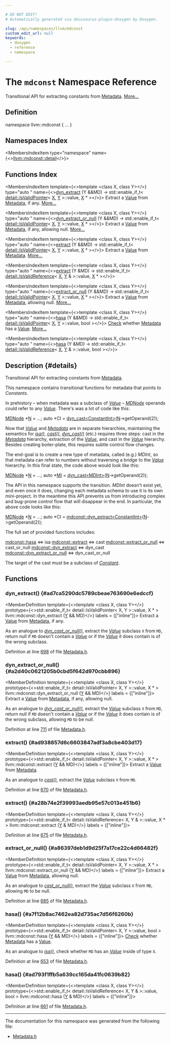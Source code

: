 ```yaml
---

# DO NOT EDIT!
# Automatically generated via docusaurus-plugin-doxygen by Doxygen.

slug: /api/namespaces/llvm/mdconst
custom_edit_url: null
keywords:
  - doxygen
  - reference
  - namespace

---
```





# The `mdconst` Namespace Reference

<DoxygenPage pluginConfig={pluginConfig}>

Transitional API for extracting constants from <a href="/docs/api/classes/llvm/metadata">Metadata</a>. <a href="#details">More...</a>

## Definition

<CodeBlock>namespace llvm::mdconst &#123; ... &#125;</CodeBlock>

## Namespaces Index

<MembersIndex>

<MembersIndexItem
  type="namespace"
  name={<><a href="/docs/api/namespaces/llvm/mdconst/detail">llvm::mdconst::detail</a></>}>
</MembersIndexItem>

</MembersIndex>

## Functions Index

<MembersIndex>

<MembersIndexItem
  template={<>template &lt;class X, class Y&gt;</>}
  type="auto "
  name={<><a href="#ad7ca5290dc5789cbeae763690e6edccf">dyn&#95;extract</a> (Y &amp;&amp;MD) -&gt; std::enable&#95;if&#95;t&lt; <a href="/docs/api/structs/llvm/mdconst/detail/isvalidpointer">detail::IsValidPointer</a>&lt; <a href="/docs/api/files/lib/lib/tablegen/tablegenbackendskeleton-cpp/#ab60f28d7a141ac46ccc200176a1bca8b">X</a>, <a href="/docs/api/files/lib/lib/tablegen/tablegenbackendskeleton-cpp/#a262774d3e5186511427e5b2414a85f7f">Y</a> &gt;::value, <a href="/docs/api/files/lib/lib/tablegen/tablegenbackendskeleton-cpp/#ab60f28d7a141ac46ccc200176a1bca8b">X</a> &#42; &gt;</>}>
Extract a <a href="/docs/api/classes/llvm/value">Value</a> from <a href="/docs/api/classes/llvm/metadata">Metadata</a>, if any. <a href="#ad7ca5290dc5789cbeae763690e6edccf">More...</a>
</MembersIndexItem>

<MembersIndexItem
  template={<>template &lt;class X, class Y&gt;</>}
  type="auto "
  name={<><a href="#a2d40c0621205b0cbd5f642d970cbb896">dyn&#95;extract&#95;or&#95;null</a> (Y &amp;&amp;MD) -&gt; std::enable&#95;if&#95;t&lt; <a href="/docs/api/structs/llvm/mdconst/detail/isvalidpointer">detail::IsValidPointer</a>&lt; <a href="/docs/api/files/lib/lib/tablegen/tablegenbackendskeleton-cpp/#ab60f28d7a141ac46ccc200176a1bca8b">X</a>, <a href="/docs/api/files/lib/lib/tablegen/tablegenbackendskeleton-cpp/#a262774d3e5186511427e5b2414a85f7f">Y</a> &gt;::value, <a href="/docs/api/files/lib/lib/tablegen/tablegenbackendskeleton-cpp/#ab60f28d7a141ac46ccc200176a1bca8b">X</a> &#42; &gt;</>}>
Extract a <a href="/docs/api/classes/llvm/value">Value</a> from <a href="/docs/api/classes/llvm/metadata">Metadata</a>, if any, allowing null. <a href="#a2d40c0621205b0cbd5f642d970cbb896">More...</a>
</MembersIndexItem>

<MembersIndexItem
  template={<>template &lt;class X, class Y&gt;</>}
  type="auto "
  name={<><a href="#ad938857d6c6603847adf3a8cbe403d17">extract</a> (Y &amp;&amp;MD) -&gt; std::enable&#95;if&#95;t&lt; <a href="/docs/api/structs/llvm/mdconst/detail/isvalidpointer">detail::IsValidPointer</a>&lt; <a href="/docs/api/files/lib/lib/tablegen/tablegenbackendskeleton-cpp/#ab60f28d7a141ac46ccc200176a1bca8b">X</a>, <a href="/docs/api/files/lib/lib/tablegen/tablegenbackendskeleton-cpp/#a262774d3e5186511427e5b2414a85f7f">Y</a> &gt;::value, <a href="/docs/api/files/lib/lib/tablegen/tablegenbackendskeleton-cpp/#ab60f28d7a141ac46ccc200176a1bca8b">X</a> &#42; &gt;</>}>
Extract a <a href="/docs/api/classes/llvm/value">Value</a> from <a href="/docs/api/classes/llvm/metadata">Metadata</a>. <a href="#ad938857d6c6603847adf3a8cbe403d17">More...</a>
</MembersIndexItem>

<MembersIndexItem
  template={<>template &lt;class X, class Y&gt;</>}
  type="auto "
  name={<><a href="#a28b74e2f39993aedb95e57c013e451b6">extract</a> (Y &amp;MD) -&gt; std::enable&#95;if&#95;t&lt; <a href="/docs/api/structs/llvm/mdconst/detail/isvalidreference">detail::IsValidReference</a>&lt; <a href="/docs/api/files/lib/lib/tablegen/tablegenbackendskeleton-cpp/#ab60f28d7a141ac46ccc200176a1bca8b">X</a>, <a href="/docs/api/files/lib/lib/tablegen/tablegenbackendskeleton-cpp/#a262774d3e5186511427e5b2414a85f7f">Y</a> &amp; &gt;::value, <a href="/docs/api/files/lib/lib/tablegen/tablegenbackendskeleton-cpp/#ab60f28d7a141ac46ccc200176a1bca8b">X</a> &#42; &gt;</>}>
</MembersIndexItem>

<MembersIndexItem
  template={<>template &lt;class X, class Y&gt;</>}
  type="auto "
  name={<><a href="#a86397deb1d9d25f7a17ce22c4d66482f">extract&#95;or&#95;null</a> (Y &amp;&amp;MD) -&gt; std::enable&#95;if&#95;t&lt; <a href="/docs/api/structs/llvm/mdconst/detail/isvalidpointer">detail::IsValidPointer</a>&lt; <a href="/docs/api/files/lib/lib/tablegen/tablegenbackendskeleton-cpp/#ab60f28d7a141ac46ccc200176a1bca8b">X</a>, <a href="/docs/api/files/lib/lib/tablegen/tablegenbackendskeleton-cpp/#a262774d3e5186511427e5b2414a85f7f">Y</a> &gt;::value, <a href="/docs/api/files/lib/lib/tablegen/tablegenbackendskeleton-cpp/#ab60f28d7a141ac46ccc200176a1bca8b">X</a> &#42; &gt;</>}>
Extract a <a href="/docs/api/classes/llvm/value">Value</a> from <a href="/docs/api/classes/llvm/metadata">Metadata</a>, allowing null. <a href="#a86397deb1d9d25f7a17ce22c4d66482f">More...</a>
</MembersIndexItem>

<MembersIndexItem
  template={<>template &lt;class X, class Y&gt;</>}
  type="auto "
  name={<><a href="#a7f12b8ac7462ea82d735ac7d56f6260b">hasa</a> (Y &amp;&amp;MD) -&gt; std::enable&#95;if&#95;t&lt; <a href="/docs/api/structs/llvm/mdconst/detail/isvalidpointer">detail::IsValidPointer</a>&lt; <a href="/docs/api/files/lib/lib/tablegen/tablegenbackendskeleton-cpp/#ab60f28d7a141ac46ccc200176a1bca8b">X</a>, <a href="/docs/api/files/lib/lib/tablegen/tablegenbackendskeleton-cpp/#a262774d3e5186511427e5b2414a85f7f">Y</a> &gt;::value, bool &gt;</>}>
<a href="/docs/api/namespaces/llvm/check">Check</a> whether <a href="/docs/api/classes/llvm/metadata">Metadata</a> has a <a href="/docs/api/classes/llvm/value">Value</a>. <a href="#a7f12b8ac7462ea82d735ac7d56f6260b">More...</a>
</MembersIndexItem>

<MembersIndexItem
  template={<>template &lt;class X, class Y&gt;</>}
  type="auto "
  name={<><a href="#ad793f1ffb5a639cc165da41fc0639b82">hasa</a> (Y &amp;MD) -&gt; std::enable&#95;if&#95;t&lt; <a href="/docs/api/structs/llvm/mdconst/detail/isvalidreference">detail::IsValidReference</a>&lt; <a href="/docs/api/files/lib/lib/tablegen/tablegenbackendskeleton-cpp/#ab60f28d7a141ac46ccc200176a1bca8b">X</a>, <a href="/docs/api/files/lib/lib/tablegen/tablegenbackendskeleton-cpp/#a262774d3e5186511427e5b2414a85f7f">Y</a> &amp; &gt;::value, bool &gt;</>}>
</MembersIndexItem>

</MembersIndex>

## Description {#details}

Transitional API for extracting constants from <a href="/docs/api/classes/llvm/metadata">Metadata</a>.

This namespace contains transitional functions for metadata that points to <em>Constants</em>.

In prehistory – when metadata was a subclass of <em><a href="/docs/api/classes/llvm/value">Value</a></em> – <em><a href="/docs/api/classes/llvm/mdnode">MDNode</a></em> operands could refer to any <em><a href="/docs/api/classes/llvm/value">Value</a></em>. There&#39;s was a lot of code like this:


<ProgramListing>

<CodeLine><Highlight kind="normal"><a href="/docs/api/classes/llvm/mdnode">MDNode</a> &#42;<a href="/docs/api/files/lib/lib/support/regcomp-c/#a0240ac851181b84ac374872dc5434ee4">N</a> = ...;</Highlight></CodeLine>
<CodeLine><Highlight kind="normal"></Highlight><Highlight kind="keyword">auto</Highlight><Highlight kind="normal"> &#42;CI = <a href="/docs/api/namespaces/llvm/#a22eeee01734061ac1b31ccd994c49eef">dyn&#95;cast&lt;ConstantInt&gt;</a>(<a href="/docs/api/files/lib/lib/support/regcomp-c/#a0240ac851181b84ac374872dc5434ee4">N</a>-&gt;getOperand(2));</Highlight></CodeLine>

</ProgramListing>

Now that <em><a href="/docs/api/classes/llvm/value">Value</a></em> and <em><a href="/docs/api/classes/llvm/metadata">Metadata</a></em> are in separate hierarchies, maintaining the semantics for <em><a href="/docs/api/namespaces/llvm/#a92ca992e52dddc420f4b069cae06dfbe">isa()</a></em>, <em><a href="/docs/api/namespaces/llvm/#ac4fc845f5ed92de63cd4474f128f5fc5">cast()</a></em>, <em><a href="/docs/api/namespaces/llvm/#a22eeee01734061ac1b31ccd994c49eef">dyn&#95;cast()</a></em> (etc.) requires three steps: cast in the <em><a href="/docs/api/classes/llvm/metadata">Metadata</a></em> hierarchy, extraction of the <em><a href="/docs/api/classes/llvm/value">Value</a></em>, and cast in the <em><a href="/docs/api/classes/llvm/value">Value</a></em> hierarchy. Besides creating boiler-plate, this requires subtle control flow changes.

The end-goal is to create a new type of metadata, called (e.g.) <em>MDInt</em>, so that metadata can refer to numbers without traversing a bridge to the <em><a href="/docs/api/classes/llvm/value">Value</a></em> hierarchy. In this final state, the code above would look like this:


<ProgramListing>

<CodeLine><Highlight kind="normal"><a href="/docs/api/classes/llvm/mdnode">MDNode</a> &#42;<a href="/docs/api/files/lib/lib/support/regcomp-c/#a0240ac851181b84ac374872dc5434ee4">N</a> = ...;</Highlight></CodeLine>
<CodeLine><Highlight kind="normal"></Highlight><Highlight kind="keyword">auto</Highlight><Highlight kind="normal"> &#42;<a href="/docs/api/files/lib/lib/codegen/lib/codegen/globalisel/irtranslator-cpp/#abe44dfdea65b4f7e11e0a608ab708b76">MI</a> = <a href="/docs/api/namespaces/llvm/#a22eeee01734061ac1b31ccd994c49eef">dyn&#95;cast&lt;MDInt&gt;</a>(<a href="/docs/api/files/lib/lib/support/regcomp-c/#a0240ac851181b84ac374872dc5434ee4">N</a>-&gt;getOperand(2));</Highlight></CodeLine>

</ProgramListing>

The API in this namespace supports the transition. <em>MDInt</em> doesn&#39;t exist yet, and even once it does, changing each metadata schema to use it is its own mini-project. In the meantime this API prevents us from introducing complex and bug-prone control flow that will disappear in the end. In particular, the above code looks like this:


<ProgramListing>

<CodeLine><Highlight kind="normal"><a href="/docs/api/classes/llvm/mdnode">MDNode</a> &#42;<a href="/docs/api/files/lib/lib/support/regcomp-c/#a0240ac851181b84ac374872dc5434ee4">N</a> = ...;</Highlight></CodeLine>
<CodeLine><Highlight kind="normal"></Highlight><Highlight kind="keyword">auto</Highlight><Highlight kind="normal"> &#42;CI = <a href="#ad7ca5290dc5789cbeae763690e6edccf">mdconst::dyn&#95;extract&lt;ConstantInt&gt;</a>(<a href="/docs/api/files/lib/lib/support/regcomp-c/#a0240ac851181b84ac374872dc5434ee4">N</a>-&gt;getOperand(2));</Highlight></CodeLine>

</ProgramListing>

The full set of provided functions includes:

<a href="#a7f12b8ac7462ea82d735ac7d56f6260b">mdconst::hasa</a> &lt;=&gt; isa <a href="#ad938857d6c6603847adf3a8cbe403d17">mdconst::extract</a> &lt;=&gt; cast <a href="#a86397deb1d9d25f7a17ce22c4d66482f">mdconst::extract&#95;or&#95;null</a> &lt;=&gt; cast&#95;or&#95;null <a href="#ad7ca5290dc5789cbeae763690e6edccf">mdconst::dyn&#95;extract</a> &lt;=&gt; dyn&#95;cast <a href="#a2d40c0621205b0cbd5f642d970cbb896">mdconst::dyn&#95;extract&#95;or&#95;null</a> &lt;=&gt; dyn&#95;cast&#95;or&#95;null

The target of the cast must be a subclass of <em><a href="/docs/api/classes/llvm/constant">Constant</a></em>.

<SectionDefinition>

## Functions

### dyn&#95;extract() {#ad7ca5290dc5789cbeae763690e6edccf}

<MemberDefinition
  template={<>template &lt;class X, class Y&gt;</>}
  prototype={<>std::enable&#95;if&#95;t&lt; detail::IsValidPointer&lt; X, Y &gt;::value, X &#42; &gt; llvm::mdconst::dyn&#95;extract (<a href="/docs/api/files/lib/lib/tablegen/tablegenbackendskeleton-cpp/#a262774d3e5186511427e5b2414a85f7f">Y</a> &amp;&amp; MD)</>}
  labels = {["inline"]}>
Extract a <a href="/docs/api/classes/llvm/value">Value</a> from <a href="/docs/api/classes/llvm/metadata">Metadata</a>, if any.

As an analogue to <em><a href="/docs/api/namespaces/llvm/#a5f6182886dc2f96c204299e92c1565d5">dyn&#95;cast&#95;or&#95;null()</a></em>, extract the <em><a href="/docs/api/classes/llvm/value">Value</a></em> subclass <code>X</code> from <code>MD</code>, return null if <code>MD</code> doesn&#39;t contain a <em><a href="/docs/api/classes/llvm/value">Value</a></em> or if the <em><a href="/docs/api/classes/llvm/value">Value</a></em> it does contain is of the wrong subclass.

Definition at line <a href="/docs/api/files/include/include/llvm/include/llvm/ir/metadata-h/#l00698">698</a> of file <a href="/docs/api/files/include/include/llvm/include/llvm/ir/metadata-h">Metadata.h</a>.
</MemberDefinition>

### dyn&#95;extract&#95;or&#95;null() {#a2d40c0621205b0cbd5f642d970cbb896}

<MemberDefinition
  template={<>template &lt;class X, class Y&gt;</>}
  prototype={<>std::enable&#95;if&#95;t&lt; detail::IsValidPointer&lt; X, Y &gt;::value, X &#42; &gt; llvm::mdconst::dyn&#95;extract&#95;or&#95;null (<a href="/docs/api/files/lib/lib/tablegen/tablegenbackendskeleton-cpp/#a262774d3e5186511427e5b2414a85f7f">Y</a> &amp;&amp; MD)</>}
  labels = {["inline"]}>
Extract a <a href="/docs/api/classes/llvm/value">Value</a> from <a href="/docs/api/classes/llvm/metadata">Metadata</a>, if any, allowing null.

As an analogue to <em><a href="/docs/api/namespaces/llvm/#a5f6182886dc2f96c204299e92c1565d5">dyn&#95;cast&#95;or&#95;null()</a></em>, extract the <em><a href="/docs/api/classes/llvm/value">Value</a></em> subclass <code>X</code> from <code>MD</code>, return null if <code>MD</code> doesn&#39;t contain a <em><a href="/docs/api/classes/llvm/value">Value</a></em> or if the <em><a href="/docs/api/classes/llvm/value">Value</a></em> it does contain is of the wrong subclass, allowing <code>MD</code> to be null.

Definition at line <a href="/docs/api/files/include/include/llvm/include/llvm/ir/metadata-h/#l00711">711</a> of file <a href="/docs/api/files/include/include/llvm/include/llvm/ir/metadata-h">Metadata.h</a>.
</MemberDefinition>

### extract() {#ad938857d6c6603847adf3a8cbe403d17}

<MemberDefinition
  template={<>template &lt;class X, class Y&gt;</>}
  prototype={<>std::enable&#95;if&#95;t&lt; detail::IsValidPointer&lt; X, Y &gt;::value, X &#42; &gt; llvm::mdconst::extract (<a href="/docs/api/files/lib/lib/tablegen/tablegenbackendskeleton-cpp/#a262774d3e5186511427e5b2414a85f7f">Y</a> &amp;&amp; MD)</>}
  labels = {["inline"]}>
Extract a <a href="/docs/api/classes/llvm/value">Value</a> from <a href="/docs/api/classes/llvm/metadata">Metadata</a>.

As an analogue to <em><a href="/docs/api/namespaces/llvm/#ac4fc845f5ed92de63cd4474f128f5fc5">cast()</a></em>, extract the <em><a href="/docs/api/classes/llvm/value">Value</a></em> subclass <code>X</code> from <code>MD</code>.

Definition at line <a href="/docs/api/files/include/include/llvm/include/llvm/ir/metadata-h/#l00670">670</a> of file <a href="/docs/api/files/include/include/llvm/include/llvm/ir/metadata-h">Metadata.h</a>.
</MemberDefinition>

### extract() {#a28b74e2f39993aedb95e57c013e451b6}

<MemberDefinition
  template={<>template &lt;class X, class Y&gt;</>}
  prototype={<>std::enable&#95;if&#95;t&lt; detail::IsValidReference&lt; X, Y &amp; &gt;::value, X &#42; &gt; llvm::mdconst::extract (<a href="/docs/api/files/lib/lib/tablegen/tablegenbackendskeleton-cpp/#a262774d3e5186511427e5b2414a85f7f">Y</a> &amp; MD)</>}
  labels = {["inline"]}>

Definition at line <a href="/docs/api/files/include/include/llvm/include/llvm/ir/metadata-h/#l00675">675</a> of file <a href="/docs/api/files/include/include/llvm/include/llvm/ir/metadata-h">Metadata.h</a>.
</MemberDefinition>

### extract&#95;or&#95;null() {#a86397deb1d9d25f7a17ce22c4d66482f}

<MemberDefinition
  template={<>template &lt;class X, class Y&gt;</>}
  prototype={<>std::enable&#95;if&#95;t&lt; detail::IsValidPointer&lt; X, Y &gt;::value, X &#42; &gt; llvm::mdconst::extract&#95;or&#95;null (<a href="/docs/api/files/lib/lib/tablegen/tablegenbackendskeleton-cpp/#a262774d3e5186511427e5b2414a85f7f">Y</a> &amp;&amp; MD)</>}
  labels = {["inline"]}>
Extract a <a href="/docs/api/classes/llvm/value">Value</a> from <a href="/docs/api/classes/llvm/metadata">Metadata</a>, allowing null.

As an analogue to <em><a href="/docs/api/namespaces/llvm/#a3e627c32543ca70720c4270a8b11da3f">cast&#95;or&#95;null()</a></em>, extract the <em><a href="/docs/api/classes/llvm/value">Value</a></em> subclass <code>X</code> from <code>MD</code>, allowing <code>MD</code> to be null.

Definition at line <a href="/docs/api/files/include/include/llvm/include/llvm/ir/metadata-h/#l00685">685</a> of file <a href="/docs/api/files/include/include/llvm/include/llvm/ir/metadata-h">Metadata.h</a>.
</MemberDefinition>

### hasa() {#a7f12b8ac7462ea82d735ac7d56f6260b}

<MemberDefinition
  template={<>template &lt;class X, class Y&gt;</>}
  prototype={<>std::enable&#95;if&#95;t&lt; detail::IsValidPointer&lt; X, Y &gt;::value, bool &gt; llvm::mdconst::hasa (<a href="/docs/api/files/lib/lib/tablegen/tablegenbackendskeleton-cpp/#a262774d3e5186511427e5b2414a85f7f">Y</a> &amp;&amp; MD)</>}
  labels = {["inline"]}>
<a href="/docs/api/namespaces/llvm/check">Check</a> whether <a href="/docs/api/classes/llvm/metadata">Metadata</a> has a <a href="/docs/api/classes/llvm/value">Value</a>.

As an analogue to <em><a href="/docs/api/namespaces/llvm/#a92ca992e52dddc420f4b069cae06dfbe">isa()</a></em>, check whether <code>MD</code> has an <em><a href="/docs/api/classes/llvm/value">Value</a></em> inside of type <code>X</code>.

Definition at line <a href="/docs/api/files/include/include/llvm/include/llvm/ir/metadata-h/#l00653">653</a> of file <a href="/docs/api/files/include/include/llvm/include/llvm/ir/metadata-h">Metadata.h</a>.
</MemberDefinition>

### hasa() {#ad793f1ffb5a639cc165da41fc0639b82}

<MemberDefinition
  template={<>template &lt;class X, class Y&gt;</>}
  prototype={<>std::enable&#95;if&#95;t&lt; detail::IsValidReference&lt; X, Y &amp; &gt;::value, bool &gt; llvm::mdconst::hasa (<a href="/docs/api/files/lib/lib/tablegen/tablegenbackendskeleton-cpp/#a262774d3e5186511427e5b2414a85f7f">Y</a> &amp; MD)</>}
  labels = {["inline"]}>

Definition at line <a href="/docs/api/files/include/include/llvm/include/llvm/ir/metadata-h/#l00661">661</a> of file <a href="/docs/api/files/include/include/llvm/include/llvm/ir/metadata-h">Metadata.h</a>.
</MemberDefinition>

</SectionDefinition>

<hr/>

The documentation for this namespace was generated from the following file:

<ul>
<li><a href="/docs/api/files/include/include/llvm/include/llvm/ir/metadata-h">Metadata.h</a></li>
</ul>

</DoxygenPage>
